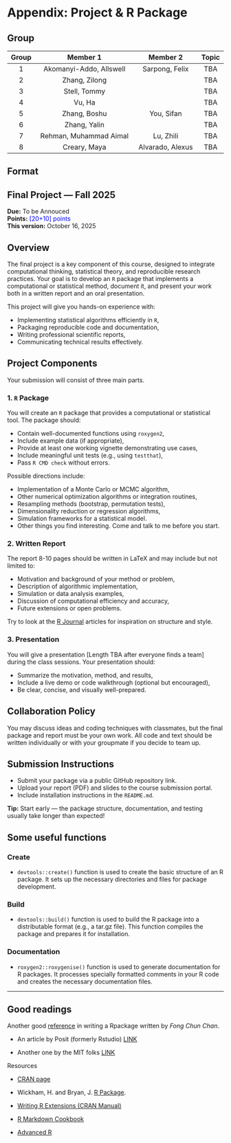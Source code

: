 # Appendix: Project & R Package

## Group

| Group |        Member 1         |    Member 2    | Topic |
|:-----:|:-----------------------:|:--------------:|:-----:|
|   1   | Akomanyi-Addo, Allswell | Sarpong, Felix |  TBA  |
|   2   |      Zhang, Zilong      |                |  TBA  |
|   3   |      Stell, Tommy       |                |  TBA  |
|   4   |         Vu, Ha          |                |  TBA  |
|   5   |      Zhang, Boshu       |   You, Sifan   |  TBA  |
|   6   |      Zhang, Yalin       |                |  TBA  |
|   7   |      Rehman, Muhammad Aimal        |  Lu, Zhili              |  TBA  |
| 8 | Creary, Maya |  Alvarado, Alexus  | TBA | 

## Format

::: {.callout-note appearance="simple"}
## Final Project — Fall 2025

<!-- **Due:** <span style="color:blue">Friday, December 5, 2025</span>   -->

**Due:** To be Annouced</span>\
**Points:** [\[20+10\] points]{style="color:blue"}\
**This version:** October 16, 2025
:::

## Overview

The final project is a key component of this course, designed to integrate computational thinking, statistical theory, and reproducible research practices. Your goal is to develop an `R` package that implements a computational or statistical method, document it, and present your work both in a written report and an oral presentation.

This project will give you hands-on experience with:

-   Implementing statistical algorithms efficiently in `R`,
-   Packaging reproducible code and documentation,
-   Writing professional scientific reports,
-   Communicating technical results effectively.

## Project Components

Your submission will consist of three main parts.

### 1. `R` Package

You will create an `R` package that provides a computational or statistical tool. The package should:

-   Contain well-documented functions using `roxygen2`,
-   Include example data (if appropriate),
-   Provide at least one working vignette demonstrating use cases,
-   Include meaningful unit tests (e.g., using `testthat`),
-   Pass `R CMD check` without errors.

Possible directions include:

-   Implementation of a Monte Carlo or MCMC algorithm,
-   Other numerical optimization algorithms or integration routines,
-   Resampling methods (bootstrap, permutation tests),
-   Dimensionality reduction or regression algorithms,
-   Simulation frameworks for a statistical model.
-   Other things you find interesting. Come and talk to me before you start.

### 2. Written Report

The report 8-10 pages should be written in LaTeX and may include but not limited to:

-   Motivation and background of your method or problem,
-   Description of algorithmic implementation,
-   Simulation or data analysis examples,
-   Discussion of computational efficiency and accuracy,
-   Future extensions or open problems.

Try to look at the [R Journal](https://journal.r-project.org/) articles for inspiration on structure and style.

### 3. Presentation

You will give a presentation \[Length TBA after everyone finds a team\] during the class sessions. Your presentation should:

-   Summarize the motivation, method, and results,
-   Include a live demo or code walkthrough (optional but encouraged),
-   Be clear, concise, and visually well-prepared.

## Collaboration Policy

You may discuss ideas and coding techniques with classmates, but the final package and report must be your own work. All code and text should be written individually or with your groupmate if you decide to team up.

## Submission Instructions

-   Submit your package via a public GitHub repository link.
-   Upload your report (PDF) and slides to the course submission portal.
-   Include installation instructions in the `README.md`.

::: callout-tip
**Tip:** Start early — the package structure, documentation, and testing usually take longer than expected!
:::

```{=html}
<!--
## Grading Breakdown (optional)
- R Package — 50
- Written Report — 30
- Presentation — 20
**Total — 100**
-->
```

## Some useful functions

### Create

-   `devtools::create()` function is used to create the basic structure of an R package. It sets up the necessary directories and files for package development.

### Build

-   `devtools::build()` function is used to build the R package into a distributable format (e.g., a tar.gz file). This function compiles the package and prepares it for installation.

### Documentation

-   `roxygen2::roxygenise()` function is used to generate documentation for R packages. It processes specially formatted comments in your R code and creates the necessary documentation files.

------------------------------------------------------------------------

## Good readings

Another good [reference](%5Bhttps://tinyheero.github.io/jekyll/update/2015/07/26/making-your-first-R-package.html%5D) in writing a Rpackage written by *Fong Chun Chan*.

-   An article by Posit (formerly Rstudio) [LINK](https://docs.posit.co/ide/user/ide/guide/pkg-devel/writing-packages.html)

-   Another one by the MIT folks [LINK](https://web.mit.edu/insong/www/pdf/rpackage_instructions.pdf)

Resources

-   [CRAN page](https://cran.r-project.org/web/packages/distributions/index.html)

-   Wickham, H. and Bryan, J. [R Package](https://r-pkgs.org/).

-   [Writing R Extensions (CRAN Manual)](https://cran.r-project.org/doc/manuals/r-release/R-exts.html)

-   [R Markdown Cookbook](https://bookdown.org/yihui/rmarkdown/)

-   [Advanced R](https://adv-r.hadley.nz/)
